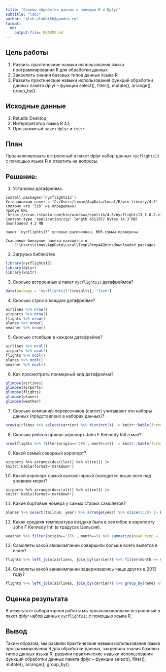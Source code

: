 ```yaml
---
title: "Основы обработки данных с помощью R и Dplyr"
subtitle: "lab3"
author: "gleb.plokhikh@yandex.ru"
format: 
  md:
    output-file: README.md
---
```


## Цель работы

1. Развить практические навыки использования языка программирования R для обработки данных
2. Закрепить знания базовых типов данных языка R
3. Развить практические навыки использования функций обработки данных пакета dplyr – функции select(), filter(), mutate(), arrange(), group_by()

## Исходные данные

1. Rstudio Desktop;
2. Интерпретатор языка R 4.1;
3. Программный пакет `dplyr` и `knitr`.
     
       
 
## План

Проанализировать встроенный в пакет dplyr набор данных `nycflights13` с помощью языка R и ответить на вопросы.   

## Решение:   

1. Установка датафрейма.

```
install.packages('nycflights13')
Устанавливаю пакет в ‘C:/Users/timav/AppData/Local/R/win-library/4.5’
(потому что ‘lib’ не определено)
пробую URL 'https://cran.rstudio.com/bin/windows/contrib/4.5/nycflights13_1.0.2.zip'
Content type 'application/zip' length 4511557 bytes (4.3 MB)
downloaded 4.3 MB

пакет ‘nycflights13’ успешно распакован, MD5-суммы проверены

Скачанные бинарные пакеты находятся в
	C:\Users\timav\AppData\Local\Temp\Rtmp44Qhin\downloaded_packages
```

2. Загрузка библиотек

```r
library(nycflights13)
library(dplyr)
library(knitr)
```

3. Сколько встроенных в пакет `nycflights13` датафреймов?

```r
data(package = "nycflights13")$results[, "Item"]
```

4. Сколько строк в каждом датафрейме?

```r
airlines %>% nrow()
airports %>% nrow()
flights %>% nrow()
planes %>% nrow()
weather %>% nrow()
```

5. Сколько столбцов в каждом датафрейме?

```r
airlines %>% ncol()
airports %>% ncol()
flights %>% ncol()
planes %>% ncol()
weather %>% ncol()
```

6. Как просмотреть примерный вид датафрейма?

```r
glimpse(airlines)
glimpse(airports)
glimpse(flights)
glimpse(planes)
glimpse(weather)
```

7. Сколько компаний-перевозчиков (carrier) учитывают эти наборы данных (представлено в наборах данных)?

```r
nrow(airlines %>% select(carrier) %>% distinct()) |> knitr::kable(format='markdown')
```

8. Сколько рейсов принял аэропорт John F Kennedy Intl в мае?

```r
nrow(flights %>% filter(origin=='JFK', month==5)) |> knitr::kable(format='markdown')
```

9. Какой самый северный аэропорт?

```
airports %>% arrange(desc(lat)) %>% slice(1) |> knitr::kable(format='markdown')
```
10. Какой аэропорт самый высокогорный (находится выше всех над уровнем моря)?

```
airports %>% arrange(desc(alt)) %>% slice(1) |> knitr::kable(format='markdown')
```
11. Какие бортовые номера у самых старых самолетов?

```r
planes %>% select(tailnum, year) %>% arrange(year) %>% slice(1:20) |> knitr::kable(format='markdown')
```

12. Какая средняя температура воздуха была в сентябре в аэропорту John F Kennedy Intl (в градусах Цельсия).

```r
weather %>% filter(origin=='JFK', month==9) %>% summarize(mean_temp = (mean(temp, na.rm = TRUE)-32)*5/9) |> knitr::kable(format='markdown')
```

13. Самолеты какой авиакомпании совершили больше всего вылетов в июне?

```r
flights %>% left_join(airlines, join_by(carrier)) %>% filter(month == 6)%>%group_by(name) %>% summarise(amount = n()) %>% arrange(desc(amount)) %>% slice(1) %>% select(name, amount) |> knitr::kable(format='markdown')
```

14. Самолеты какой авиакомпании задерживались чаще других в 2013 году?

```r
flights %>% left_join(airlines, join_by(carrier)) %>% group_by(name) %>% filter(arr_delay > 0 & year == 2013) %>% summarise(amount = n()) %>% arrange(desc(amount)) %>% slice(1) %>% select(name, amount) |> knitr::kable(format='markdown')
```

## Оценка результата

 В результате лабораторной работы мы проанализировали встроенный в пакет dplyr набор данных `nycflights13` с помощью языка R.

## Вывод

Таким образом, мы развили практические навыки использования языка программирования R для обработки данных, закрепили знания базовых типов данных языка R, развили практические навыки использования функций обработки данных пакета dplyr – функции select(), filter(), mutate(), arrange(), group_by().